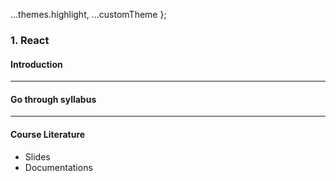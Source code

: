 
  ...themes.highlight,
  ...customTheme
};



### 1. React
#### Introduction

---

#### Go through syllabus

---

#### Course Literature

* Slides
* Documentations
